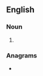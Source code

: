 ==English==

===Noun===
{{head|en|noun plural form}}

# {{plural of|blower|lang=en}}

===Anagrams===
* {{l|en|bowlers}}